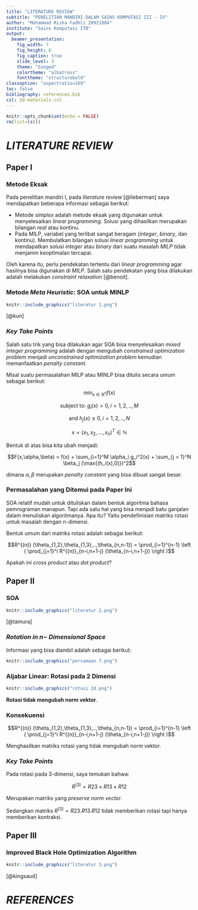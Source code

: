 ```yaml
---
title: "LITERATURE REVIEW"
subtitle: "PENELITIAN MANDIRI DALAM SAINS KOMPUTASI III - IV"
author: "Mohammad Rizka Fadhli 20921004"
institute: "Sains Komputasi ITB"
output:
  beamer_presentation:
    fig_width: 7
    fig_height: 6
    fig_caption: true
    slide_level: 3
    theme: "Szeged"
    colortheme: "albatross"
    fonttheme: "structurebold"
classoption: "aspectratio=169"
toc: false
bibliography: references.bib
csl: 2d-materials.csl
---
```


```r
knitr::opts_chunk$set(echo = FALSE)
rm(list=ls())
```

# _LITERATURE REVIEW_

## Paper I 

### Metode Eksak

Pada penelitian mandiri I, pada _literature review_ [@lieberman] saya mendapatkan beberapa informasi sebagai berikut:

- Metode _simplex_ adalah metode eksak yang digunakan untuk menyelesaikan _linear programming_. Solusi yang dihasilkan merupakan bilangan _real_ atau kontinu. 
- Pada _MILP_, variabel yang terlibat sangat beragam (_integer_, _binary_, dan kontinu). Membulatkan bilangan solusi _linear programming_ untuk mendapatkan solusi _integer_ atau _binary_ dari suatu masalah _MILP_ tidak menjamin keoptimalan tercapai.

Oleh karena itu, perlu pendekatan tertentu dari _linear programming_ agar hasilnya bisa digunakan di _MILP_. Salah satu pendekatan yang bisa dilakukan adalah melakukan _constraint relaxation_ [@benoit].

### Metode _Meta Heuristic_: SOA untuk MINLP

```r
knitr::include_graphics("literatur 1.png")
```

[@kun]

### _Key Take Points_ {.allowframebreaks}

Salah satu trik yang bisa dilakukan agar SOA bisa menyelesaikan _mixed integer programming_ adalah dengan mengubah _constrained optimization problem_ menjadi _unconstrained optimization problem_ kemudian memanfaatkan _penalty constant_.

Misal suatu permasalahan MILP atau MINLP bisa ditulis secara umum sebagai berikut:

$$\min_{x \in \mathbb{R}^n} f(x)$$

$$\text{subject to: } g_i(x) = 0, i = 1,2,..,M$$

$$\text{and } h_j(x) \leq 0,i = 1,2,..,N$$

$$x = (x_1,x_2,...,x_n)^T \in \mathbb{N}$$

Bentuk di atas bisa kita ubah menjadi:

$$F(x,\alpha,\beta) = f(x) + \sum_{i=1}^M \alpha_i g_i^2(x) + \sum_{j = 1}^N \beta_j (\max{(h_i(x),0)})^2$$

dimana $\alpha,\beta$ merupakan _penalty constant_ yang bisa dibuat sangat besar.

### Permasalahan yang Ditemui pada Paper Ini

SOA relatif mudah untuk dituliskan dalam bentuk algoritma bahasa pemrograman manapun. Tapi ada satu hal yang bisa menjadi batu ganjalan dalam menuliskan algoritmanya. Apa itu? Yaitu pendefinisian matriks rotasi untuk masalah dengan n-dimensi.

Bentuk umum dari matriks rotasi adalah sebagai berikut:

$$R^{(n)} (\theta_{1,2},\theta_{1,3},..,\theta_{n,n-1}) = \prod_{i=1}^{n-1} \left ( \prod_{j=1}^i R^{(n)}_{n-i,n+1-j} (\theta_{n-i,n+1-j}) \right )$$

Apakah ini _cross product_ atau _dot product_?

## Paper II

### SOA

```r
knitr::include_graphics("literatur 2.png")
```

[@tamura]

### _Rotation in_ $n-$ _Dimensional Space_

Informasi yang bisa diambil adalah sebagai berikut:

```r
knitr::include_graphics("persamaan 7.png")
```

### Aljabar Linear: Rotasi pada 2 Dimensi

```r
knitr::include_graphics("rotasi 2d.png")
```

__Rotasi tidak mengubah norm vektor__.

### Konsekuensi

$$R^{(n)} (\theta_{1,2},\theta_{1,3},..,\theta_{n,n-1}) = \prod_{i=1}^{n-1} \left ( \prod_{j=1}^i R^{(n)}_{n-i,n+1-j} (\theta_{n-i,n+1-j}) \right )$$

Menghasilkan matriks rotasi yang tidak mengubah norm vektor.

### _Key Take Points_ {.allowframebreaks}

Pada rotasi pada 3-dimensi, saya temukan bahwa:

$$R^{(3)} = R23 \times R13 \times R12$$

Merupakan matriks yang _preserve norm vector_.

Sedangkan matriks $R^{(3)} = R23 . R13 . R12$ tidak memberikan rotasi tapi hanya memberikan kontraksi.

## Paper III

### Improved Black Hole Optimization Algorithm

```r
knitr::include_graphics("literatur 3.png")
```

[@kingsaud]



# _REFERENCES_ {.allowframebreaks}